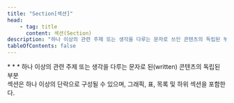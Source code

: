 ```yaml
---
title: "Section[섹션]"
head:
    - tag: title
      content: 섹션(Section)
description: "하나 이상의 관련 주제 또는 생각을 다루는 문자로 쓰인 콘텐츠의 독립된 부분"
tableOfContents: false
---
```


<Badge text="WCAG2" variant="note" size="large" />
* * *
하나 이상의 관련 주제 또는 생각을 다루는 문자로 된(written) 콘텐츠의 독립된 부분

<Aside title="참고">
섹션은 하나 이상의 단락으로 구성될 수 있으며, 그래픽, 표, 목록 및 하위 섹션을 포함한다.
</Aside>
